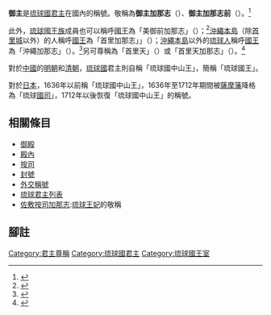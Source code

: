 {{Lewchewan|kanji=御主|kana=ウス|romaji=Usju}}
'''御主'''是[[琉球國|琉球國]][[君主|君主]]在國內的稱號。敬稱為'''御主加那志'''（{{ryu|r=お主加那志|kn=ウスガナシー|rm=usjuganasii|f=h}}）、'''御主加那志前'''（{{ryu|r=お主加那志前|kn=ウスガナシーメー|rm=usju ganasii mee|f=h}}）。<ref>{{Cite web |url=http://ryukyu-lang.lib.u-ryukyu.ac.jp/srnh/details.php?ID=SN03352 |title=存档副本 |access-date=2012-06-10 |archive-date=2019-06-09 |archive-url=https://web.archive.org/web/20190609120023/http://ryukyu-lang.lib.u-ryukyu.ac.jp/srnh/details.php?ID=SN03352 }}</ref>

此外，[[琉球國|琉球國]][[王族|王族]]成員也可以稱呼[[國王|國王]]為「美御前加那志」（{{ryu|r=美御前加那志|kn=ヌーメーガナシ|rm=nu'umee ganasi}}）；<ref>{{Cite web |url=http://ryukyu-lang.lib.u-ryukyu.ac.jp/srnh/details.php?ID=SN40782 |title=存档副本 |access-date=2012-06-10 |archive-date=2019-06-08 |archive-url=https://web.archive.org/web/20190608053349/http://ryukyu-lang.lib.u-ryukyu.ac.jp/srnh/details.php?ID=SN40782 }}</ref>[[沖繩本島|沖繩本島]]（除[[首里城|首里城]]以外）的人稱呼[[國王|國王]]為「首里加那志」」（{{ryu|r=首里加那志|kn=スイガナシ|rm=sjui ganasi}}）；[[沖繩本島|沖繩本島]]以外的[[琉球人|琉球人]]稱呼[[國王|國王]]為「沖繩加那志」（{{ryu|r=沖繩加那志|kn=ウチナーガナシー|rm=ucinaa ganasii}}）。<ref>{{Cite web |url=http://ryukyu-lang.lib.u-ryukyu.ac.jp/srnh/details.php?ID=SN03453 |title=存档副本 |access-date=2012-06-10 |archive-date=2019-06-05 |archive-url=https://web.archive.org/web/20190605080925/http://ryukyu-lang.lib.u-ryukyu.ac.jp/srnh/details.php?ID=SN03453 }}</ref>另可尊稱為「首里天」（{{ryu|r=首里天|kn=スイティン|rm=sjuitin}}）或「首里天加那志」（{{ryu|r=首里天加那志|kn=スイティンガナシ|rm=sjuitin ganasi}}）。<ref>{{Cite web |url=http://ryukyu-lang.lib.u-ryukyu.ac.jp/srnh/details.php?ID=SN17604 |title=存档副本 |access-date=2012-06-10 |archive-date=2019-06-12 |archive-url=https://web.archive.org/web/20190612170800/http://ryukyu-lang.lib.u-ryukyu.ac.jp/srnh/details.php?ID=SN17604 }}</ref>

對於[[中國|中國]]的[[明朝|明朝]]和[[清朝|清朝]]，[[琉球國|琉球國]]君主則自稱「琉球國中山王」，簡稱「琉球國王」。

對於[[日本|日本]]，1636年以前稱「琉球國中山王」，1636年至1712年期間被[[薩摩藩|薩摩藩]]降格為「琉球[[國司|國司]]」，1712年以後恢復「琉球國中山王」的稱號。

== 相關條目 ==
*[[御殿|御殿]]
*[[殿內|殿內]]
*[[按司|按司]]
*[[封號|封號]]
*[[外交稱號|外交稱號]]
*[[琉球君主列表|琉球君主列表]]
*[[佐敷按司加那志|佐敷按司加那志]]:[[琉球國王配偶列表|琉球王妃]]的敬稱

== 腳註 ==
{{reflist}}

[[Category:君主尊稱|Category:君主尊稱]]
[[Category:琉球國君主|Category:琉球國君主]]
[[Category:琉球國王室|Category:琉球國王室]]